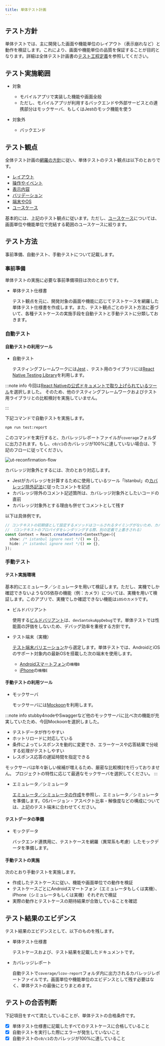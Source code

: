 ```yaml
---
title: 単体テスト計画
---
```


## テスト方針

単体テストでは、主に開発した画面や機能単位のレイアウト（表示崩れなど）と動作を検証します。これにより、画面や機能単位の品質を保証することが目的となります。詳細は全体テスト計画書の[テスト工程定義](/react-native/santoku/test-planning/test-all-planning.mdx#テスト工程定義)を参照してください。

## テスト実施範囲

- 対象

  - モバイルアプリで実装した機能や画面全般
  - ただし、モバイルアプリが利用するバックエンドや外部サービスとの連携部分はモックサーバ、もしくはJestのモック機能を使う

- 対象外

  - バックエンド

## テスト観点

全体テスト計画の[網羅の方針](/react-native/santoku/test-planning/test-all-planning.mdx#網羅の方針)に従い、単体テストのテスト観点は以下のとおりです。

- [レイアウト](/react-native/santoku/test-planning/test-type/functional-testing/layout-test.mdx)
- [操作やイベント](/react-native/santoku/test-planning/test-type/functional-testing/operation-event.mdx)
- [表示内容](/react-native/santoku/test-planning/test-type/functional-testing/display-content.mdx)
- [バリデーション](/react-native/santoku/test-planning/test-type/functional-testing/validation-check.mdx)
- [端末やOS](/react-native/santoku/test-planning/test-type/functional-testing/terminal-os.mdx)
- [ユースケース][]

基本的には、上記のテスト観点に従います。ただし、[ユースケース][]については、画面単位や機能単位で完結する範囲のユースケースに絞ります。

## テスト方法

事前準備、自動テスト、手動テストについて記載します。

### 事前準備

単体テストの実施に必要な事前準備項目は次のとおりです。

- 単体テスト仕様書

  テスト観点を元に、開発対象の画面や機能に応じてテストケースを網羅した単体テスト仕様書を作成します。また、テスト観点ごとのテスト方法に基づいて、各種テストケースの実施手段を自動テストと手動テストに分類しておきます。

### 自動テスト

#### 自動テストの利用ツール

- 自動テスト

  テスティングフレームワークには[Jest](https://jestjs.io/ja/) 、テスト用のライブラリには[React Native Testing Library](https://callstack.github.io/react-native-testing-library/)を利用します。

:::note info
今回は[React Nativeの公式ドキュメントで取り上げられているツール](https://reactnative.dev/docs/testing-overview)を選択しました。
そのため、他のテスティングフレームワークおよびテスト用ライブラリとの比較検討を実施していません。

:::

下記コマンドで自動テストを実施します。

  ```bash
  npm run test:report
  ```

このコマンドを実行すると、カバレッジレポートファイルが`coverage`フォルダに出力されます。もし、`c0/c1`のカバレッジが100%に達していない場合は、下記のフローに従ってください。

![ut-reconfirmation-flow](ut-reconfirmation-flow.drawio.png)

カバレッジ対象外とするには、次のとおり対応します。

- Jestがカバレッジを計算するために使用しているツール「Istanbul」の[カバレッジ除外記法](https://github.com/gotwarlost/istanbul/blob/master/ignoring-code-for-coverage.md#the-interface)に従ったコメントを記述
- カバレッジ除外のコメント記述箇所は、カバレッジ対象外としたいコードの直前
- カバレッジ対象外とする理由も併せてコメントとして残す

以下は具体例です。

```ts
// コンテキストの初期値として設定するメソッドはコールされるタイミングがないため、カバレッジ対象外とする
// （コンテキストのプロパイダをレンダリングする際、別の定義で上書きされる）
const Context = React.createContext<ContextType>({
  show: /* istanbul ignore next */() => {},
  hide: /* istanbul ignore next */() => {},
});
```

### 手動テスト

#### テスト実施環境

基本的にエミュレータ／シミュレータを用いて検証します。ただし、実機でしか確認できないようなOS依存の機能（例：カメラ）については、実機を用いて検証します。このアプリで、実機でしか確認できない機能は`iOSのカメラ`です。

- ビルドバリアント

  使用する[ビルドバリアント](/react-native/santoku/development/build-configuration/build-variants.mdx)は、`devSantokuAppDebug`です。単体テストでは性能面の評価をしないため、デバッグ効率を重視する方針です。

- テスト端末（実機）

  [テスト端末バリエーション](/react-native/santoku/test-planning/test-variation.mdx)から選定します。単体テストでは、AndroidとiOSのサポート対象内の最新OSを搭載した次の端末を使用します。

  - [Androidスマートフォン](/react-native/santoku/test-planning/test-variation.mdx#androidスマートフォン)の`機種B`
  - [iPhone](/react-native/santoku/test-planning/test-variation.mdx#iphone)の`機種E`

#### 手動テストの利用ツール

- モックサーバ

  モックサーバには[Mockoon](https://mockoon.com/)を利用します。

:::note info
stubby4nodeやSwaggerなど他のモックサーバに比べ次の機能が充実していたため、今回Mockoonを選択しました。

- テストデータが作りやすい
- ホットリロードに対応している
- 条件によってレスポンスを動的に変更でき、エラーケースや応答結果で分岐する処理がテストしやすい
- レスポンス応答の遅延時間を指定できる

モックサーバは年々新しい候補が増えるため、厳密な比較検討を行っておりません。
プロジェクトの特性に応じて最適なモックサーバを選択してください。
:::

- エミュレータ／シミュレータ

  [エミュレータ／シミュレータの作成](/react-native/santoku/development/test/create-emulator-simulator.mdx)を参照し、エミュレータ／シミュレータを準備します。OSバージョン・アスペクト比率・解像度などの構成については、上記のテスト端末に合わせてください。

#### テストデータの準備

- モックデータ

  バックエンド連携用に、テストケースを網羅（異常系も考慮）したモックデータを準備します。

#### 手動テストの実施

次のとおり手動テストを実施します。

- 作成したテストケースに従い、機能や画面単位での動作を検証
- テストケースごとにAndroidスマートフォン（エミュレータもしくは実機）、iPhone（シミュレータもしくは実機）それぞれで検証
- 実際の動作とテストケースの期待結果が合致していることを確認

## テスト結果のエビデンス

テスト結果のエビデンスとして、以下のものを残します。

- 単体テスト仕様書

  テストケースおよび、テスト結果を記載したドキュメントです。

- カバレッジレポート

  自動テストで`coverage/lcov-report`フォルダ内に出力されるカバレッジレポートファイルです。画面単位や機能単位のエビデンスとして残す必要はなく、単体テストの最後にとりまとめます。

## テストの合否判断

下記項目をすべて満たしていることが、単体テストの合格条件です。

- [x] 単体テスト仕様書に記載したすべてのテストケースに合格していること
- [x] 自動テストを実行した際にエラーが発生していないこと
- [x] 自動テストの`c0/c1`のカバレッジが100%に達していること

[ユースケース]: /react-native/santoku/test-planning/test-type/functional-testing/use-case.mdx
